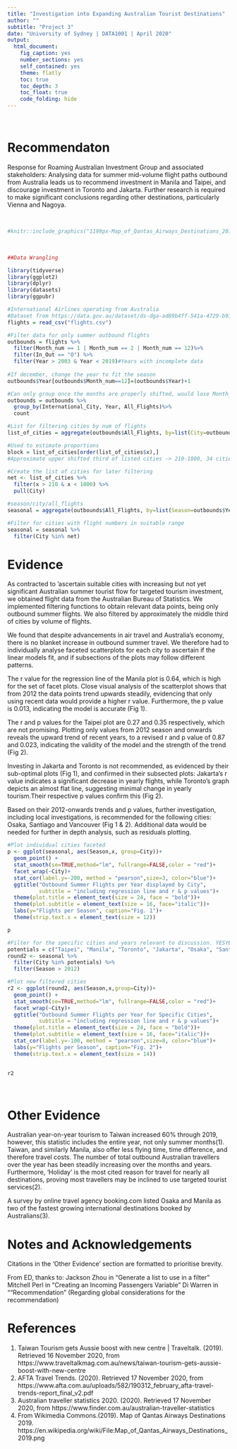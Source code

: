 ---
title: "Investigation into Expanding Australian Tourist Destinations"
author: ""
subtitle: "Project 3"
date: "University of Sydney | DATA1001 | April 2020"
output:
  html_document:
    fig_caption: yes
    number_sections: yes
    self_contained: yes
    theme: flatly
    toc: true
    toc_depth: 3
    toc_float: true
    code_folding: hide
---

<br>

# Recommendaton

Response for Roaming Australian Investment Group and associated stakeholders:
Analysing data for summer mid-volume flight paths outbound from Australia leads us to recommend investment in Manila and Taipei, and discourage investment in Toronto and Jakarta. Further research is required to make significant conclusions regarding other destinations, particularly Vienna and Nagoya. 

<br>
```{r pressure, echo=FALSE, fig.cap="Flight Paths from Australia (4)", fig.align = "center", out.width = '70%'}
#knitr::include_graphics("1199px-Map_of_Qantas_Airways_Destinations_2019.png")
```
<br>


```{r, warning=FALSE, message=FALSE}
##Data Wrangling

library(tidyverse)
library(ggplot2)
library(dplyr)
library(datasets)
library(ggpubr)

#International Airlines operating from Australia
#Dataset from https://data.gov.au/dataset/ds-dga-ad89b4ff-541a-4729-b93c-4d2f5682e4c8/details
flights = read_csv("flights.csv")

#Filter data for only summer outbound flights
outbounds = flights %>%
  filter(Month_num == 1 | Month_num == 2 | Month_num == 12)%>%
  filter(In_Out == "O") %>%
  filter(Year > 2003 & Year < 2019)#Years with incomplete data
  
#If december, change the year to fit the season
outbounds$Year[outbounds$Month_num==12]=(outbounds$Year)+1  

#Can only group once the months are properly shifted, would lose Month_num col
outbounds = outbounds %>%
  group_by(International_City, Year, All_Flights)%>%
  count

#List for filtering cities by num of flights
list_of_cities = aggregate(outbounds$All_Flights, by=list(City=outbounds$International_City), FUN=sum)

#Used to estimate proportions
block = list_of_cities[order(list_of_cities$x),]
#Approximate upper shifted third of listed cities -> 210-1800, 34 cities of 92

#Create the list of cities for later filtering
net <- list_of_cities %>%
  filter(x > 210 & x < 1800) %>%
  pull(City)

#season/city/all_flights
seasonal = aggregate(outbounds$All_Flights, by=list(Season=outbounds$Year, City=outbounds$International_City), FUN=sum)

#Filter for cities with flight numbers in suitable range
seasonal = seasonal %>%
  filter(City %in% net)

```

# Evidence

As contracted to ‘ascertain suitable cities with increasing but not yet significant Australian summer tourist flow for targeted tourism investment, we obtained flight data from the Australian Bureau of Statistics. We implemented filtering functions to obtain relevant data points, being only outbound summer flights. We also filtered by approximately the middle third of cities by volume of flights. 

We found that despite advancements in air travel and Australia’s economy, there is no blanket increase in outbound summer travel. We therefore had to individually analyse faceted scatterplots for each city to ascertain if the linear models fit, and if subsections of the plots may follow different patterns. 

The r value for the regression line of the Manila plot is 0.64, which is high for the set of facet plots. Close visual analysis of the scatterplot shows that from 2012 the data points trend upwards steadily, evidencing that only using recent data would provide a higher r value. Furthermore, the p value is 0.013, indicating the model is accurate (Fig 1). 

The r and p values for the Taipei plot are 0.27 and 0.35 respectively, which are not promising. Plotting only values from 2012 season and onwards reveals the upward trend of recent years, to a revised r and p value of 0.87 and 0.023, indicating the validity of the model and the strength of the trend (Fig 2). 

Investing in Jakarta and Toronto is not recommended, as evidenced by their sub-optimal plots (Fig 1), and confirmed in their subsected plots: Jakarta’s r value indicates a significant decrease in yearly flights, while Toronto’s graph depicts an almost flat line, suggesting minimal change in yearly tourism.Their respective p values confirm this (Fig 2). 

Based on their 2012-onwards trends and p values, further investigation, including local investigations, is recommended for the following cities: Osaka, Santiago and Vancouver (Fig 1 & 2).
Additional data would be needed for further in depth analysis, such as residuals plotting. 

```{r, fig.width=10, fig.height=10}
#Plot individual cities faceted
p <- ggplot(seasonal, aes(Season,x, group=City))+
  geom_point() + 
  stat_smooth(se=TRUE,method="lm", fullrange=FALSE,color = "red")+
  facet_wrap(~City)+
  stat_cor(label.y=-200, method = "pearson",size=3, color="blue")+
  ggtitle("Outbound Summer Flights per Year displayed by City", 
          subtitle = "including regression line and r & p values")+
  theme(plot.title = element_text(size = 24, face = "bold"))+
  theme(plot.subtitle = element_text(size = 16, face="italic"))+
  labs(y="Flights per Season", caption="Fig. 1")+
  theme(strip.text.x = element_text(size = 12))

p 

#Filter for the specific cities and years relevant to discussion. YESYES NONO MAYBE*3
potentials = c("Taipei", "Manila", "Toronto", "Jakarta", "Osaka", "Santiago", "Vancouver")
round2 <- seasonal %>%
  filter(City %in% potentials) %>%
  filter(Season > 2012)

#Plot new filtered cities
r2 <- ggplot(round2, aes(Season,x,group=City))+
  geom_point() + 
  stat_smooth(se=TRUE,method="lm", fullrange=FALSE,color = "red")+
  facet_wrap(~City)+
  ggtitle("Outbound Summer Flights per Year for Specific Cities",
          subtitle = "including regression line and r & p values")+
  theme(plot.title = element_text(size = 24, face = "bold"))+
  theme(plot.subtitle = element_text(size = 16, face="italic"))+
  stat_cor(label.y=-100, method = "pearson",size=8, color="blue")+
  labs(y="Flights per Season", caption="Fig. 2")+
  theme(strip.text.x = element_text(size = 14))
  

r2

```
<br>

# Other Evidence 

Australian year-on-year tourism to Taiwan increased 60% through 2019, however, this statistic includes the entire year, not only summer months(1). Taiwan, and similarly Manila, also offer less flying time, time difference, and therefore travel costs.
The number of total outbound Australian travellers over the year has been steadily increasing over the months and years. Furthermore, ‘Holiday’ is the most cited reason for travel for nearly all destinations, proving most travellers may be inclined to use targeted tourist services(2).

A survey by online travel agency booking.com listed Osaka and Manila as two of the fastest growing international destinations booked by Australians(3).

# Notes and Acknowledgements

Citations in the 'Other Evidence' section are formatted to prioritise brevity.

From ED, thanks to:
Jackson Zhou in "Generate a list to use in a filter"
Mitchell Perl in "Creating an Incoming Passengers Variable"
Di Warren in ""Recommendation" (Regarding global considerations for the recommendation)

# References

1.	Taiwan Tourism gets Aussie boost with new centre | Traveltalk. (2019). Retrieved 16 November 2020, from https://www.traveltalkmag.com.au/news/taiwan-tourism-gets-aussie-boost-with-new-centre
2.	AFTA Travel Trends. (2020). Retrieved 17 November 2020, from https://www.afta.com.au/uploads/582/190312_february_afta-travel-trends-report_final_v2.pdf
3.	Australian traveller statistics 2020. (2020). Retrieved 17 November 2020, from https://www.finder.com.au/australian-traveller-statistics  
4.  From Wikimedia Commons.(2019). Map of Qantas Airways Destinations 2019. https://en.wikipedia.org/wiki/File:Map_of_Qantas_Airways_Destinations_2019.png






